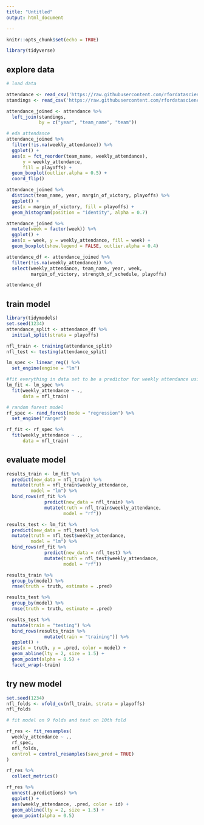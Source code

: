 ```yaml
---
title: "Untitled"
output: html_document

---
```


```r
knitr::opts_chunk$set(echo = TRUE)
```

```r
library(tidyverse)
```

## explore data

```r
# load data

attendance <- read_csv('https://raw.githubusercontent.com/rfordatascience/tidytuesday/master/data/2020/2020-02-04/attendance.csv')
standings <- read_csv('https://raw.githubusercontent.com/rfordatascience/tidytuesday/master/data/2020/2020-02-04/standings.csv')

attendance_joined <- attendance %>% 
  left_join(standings, 
            by = c("year", "team_name", "team"))
```

```r
# eda attendance
attendance_joined %>%
  filter(!is.na(weekly_attendance)) %>%
  ggplot() + 
  aes(x = fct_reorder(team_name, weekly_attendance), 
      y = weekly_attendance, 
      fill = playoffs) + 
  geom_boxplot(outlier.alpha = 0.5) + 
  coord_flip()
```

```r
attendance_joined %>% 
  distinct(team_name, year, margin_of_victory, playoffs) %>%
  ggplot() + 
  aes(x = margin_of_victory, fill = playoffs) + 
  geom_histogram(position = "identity", alpha = 0.7)
```

```r
attendance_joined %>%
  mutate(week = factor(week)) %>%
  ggplot() + 
  aes(x = week, y = weekly_attendance, fill = week) +
  geom_boxplot(show.legend = FALSE, outlier.alpha = 0.4)
```

```r
attendance_df <- attendance_joined %>%
  filter(!is.na(weekly_attendance)) %>%
  select(weekly_attendance, team_name, year, week, 
         margin_of_victory, strength_of_schedule, playoffs)

attendance_df
```

## train model

```r
library(tidymodels)
set.seed(1234)
attendance_split <- attendance_df %>%
  initial_split(strata = playoffs)

nfl_train <- training(attendance_split)
nfl_test <- testing(attendance_split)
```

```r
lm_spec <- linear_reg() %>%
  set_engine(engine = "lm")

#fit everything in data set to be a predictor for weekly attendance using nfl_train data
lm_fit <- lm_spec %>%
  fit(weekly_attendance ~ ., 
      data = nfl_train)
```

```r
# random forest model
rf_spec <- rand_forest(mode = "regression") %>%
  set_engine("ranger")

rf_fit <- rf_spec %>%
  fit(weekly_attendance ~ ., 
      data = nfl_train)
```


## evaluate model

```r
results_train <- lm_fit %>%
  predict(new_data = nfl_train) %>%
  mutate(truth = nfl_train$weekly_attendance, 
         model = "lm") %>%
  bind_rows(rf_fit %>%
              predict(new_data = nfl_train) %>%
              mutate(truth = nfl_train$weekly_attendance, 
                     model = "rf"))

results_test <- lm_fit %>%
  predict(new_data = nfl_test) %>%
  mutate(truth = nfl_test$weekly_attendance, 
         model = "lm") %>%
  bind_rows(rf_fit %>%
              predict(new_data = nfl_test) %>%
              mutate(truth = nfl_test$weekly_attendance, 
                     model = "rf"))
```

```r
results_train %>%
  group_by(model) %>%
  rmse(truth = truth, estimate = .pred)

results_test %>%
  group_by(model) %>%
  rmse(truth = truth, estimate = .pred)
```

```r
results_test %>%
  mutate(train = "testing") %>%
  bind_rows(results_train %>%
              mutate(train = "training")) %>%
  ggplot() + 
  aes(x = truth, y = .pred, color = model) + 
  geom_abline(lty = 2, size = 1.5) + 
  geom_point(alpha = 0.5) +
  facet_wrap(~train)
```

## try new model

```r
set.seed(1234)
nfl_folds <- vfold_cv(nfl_train, strata = playoffs)
nfl_folds

# fit model on 9 folds and test on 10th fold

rf_res <- fit_resamples(
  weekly_attendance ~ ., 
  rf_spec, 
  nfl_folds, 
  control = control_resamples(save_pred = TRUE)
)

rf_res %>%
  collect_metrics()
```

```r
rf_res %>%
  unnest(.predictions) %>%
  ggplot() + 
  aes(weekly_attendance, .pred, color = id) + 
  geom_abline(lty = 2, size = 1.5) + 
  geom_point(alpha = 0.5)
```





